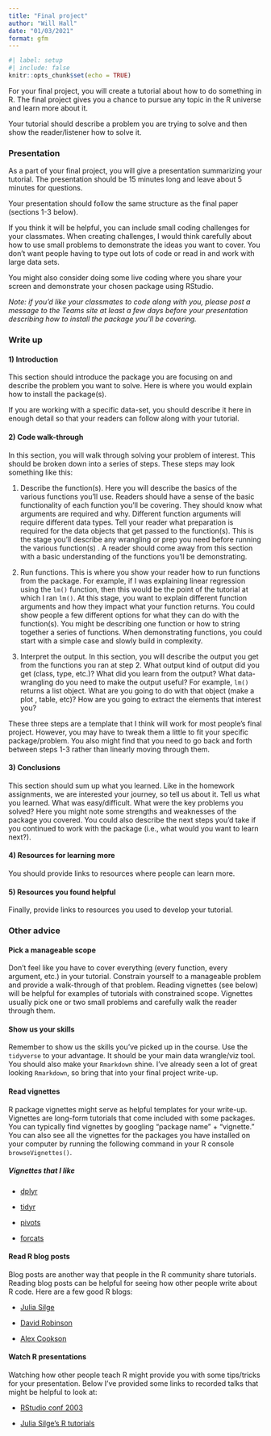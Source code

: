 ```yaml
---
title: "Final project"
author: "Will Hall"
date: "01/03/2021"
format: gfm
---
```


```r
#| label: setup
#| include: false
knitr::opts_chunk$set(echo = TRUE)
```

For your final project, you will create a tutorial about how to do something in R. The final project gives you a chance to pursue any topic in the R universe and learn more about it. 

Your tutorial should describe a problem you are trying to solve and then show the reader/listener how to solve it. 

### Presentation

As a part of your final project, you will give a presentation summarizing your tutorial. The presentation should be 15 minutes long and leave about 5 minutes for questions. 

Your presentation should follow the same structure as the final paper (sections 1-3 below).  

If you think it will be helpful, you can include small coding challenges for your classmates. When creating challenges, I would think carefully about how to use small problems to demonstrate the ideas you want to cover. You don't want people having to type out lots of code or read in and work with large data sets. 

You might also consider doing some live coding where you share your screen and demonstrate your chosen package using RStudio. 

*Note: if you'd like your classmates to code along with you, please post a message to the Teams site at least a few days before your presentation describing how to install the package you'll be covering.* 

### Write up 

#### 1) Introduction

This section should introduce the package you are focusing on and describe the problem you want to solve. Here is where you would explain how to install the package(s).

If you are working with a specific data-set, you should describe it here in enough detail so that your readers can follow along with your tutorial.

#### 2) Code walk-through

In this section, you will walk through solving your problem of interest. This should be broken down into a series of steps. These steps may look something like this:

1) Describe the function(s). Here you will describe the basics of the various functions you'll use. Readers should have a sense of the basic functionality of each function you'll be covering.  They should know what arguments are required and why. Different function arguments will require different data types.  Tell your reader what preparation is required for the data objects that get passed to the function(s). This is the stage you'll describe any wrangling or prep you need before running the various function(s) . A reader should come away from this section with a basic understanding of the functions you'll be demonstrating. 

2) Run functions. This is where you show your reader how to run functions from the package. For example, if I was explaining linear regression using the `lm()` function, then this would be the point of the tutorial at which I ran `lm()`. At this stage, you want to explain different function arguments and how they impact what your function returns. You could show people a few different options for what they can do with the function(s).  You might be describing one function or how to string together a series of functions. When demonstrating functions, you could start with a simple case and slowly build in complexity.

3) Interpret the output. In this section, you will describe the output you get from the functions you ran at step 2. What output kind of output did you get (class, type, etc.)? What did you learn from the output? What data-wrangling do you need to make the output useful? For example, `lm()` returns a list object. What are you going to do with that object (make a plot , table, etc)? How are you going to extract the elements that interest you? 

These three steps are a template that I think will work for most people's final project. However, you may have to tweak them a little to fit your specific package/problem. You also might find that you need to go back and forth between steps 1-3 rather than linearly moving through them.

#### 3) Conclusions

This section should sum up what you learned. Like in the homework assignments, we are interested your journey, so tell us about it. Tell us what you learned. What was easy/difficult. What were the key problems you solved? Here you might note some strengths and weaknesses of the package you covered. You could also describe the next steps you'd take if you continued to work with the package (i.e., what would you want to learn next?). 

#### 4) Resources for learning more

You should provide links to resources where people can learn more. 

#### 5) Resources you found helpful

Finally, provide links to resources you used to develop your tutorial. 

### Other advice

#### Pick a manageable scope

Don't feel like you have to cover everything (every function, every argument, etc.) in your tutorial. Constrain yourself to a manageable problem and provide a walk-through of that problem. Reading vignettes (see below) will be helpful for examples of tutorials with constrained scope. Vignettes usually pick one or two small problems and carefully walk the reader through them. 

#### Show us your skills

Remember to show us the skills you've picked up in the course. Use the `tidyverse` to your advantage. It should be your main data wrangle/viz tool. You should also make your `Rmarkdown` shine. I've already seen a lot of great looking `Rmarkdown`, so bring that into your final project write-up. 

#### Read vignettes

R package vignettes might serve as helpful templates for your write-up. Vignettes are long-form tutorials that come included with some packages. You can typically find vignettes by googling "package name" + "vignette." You can also see all the vignettes for the packages you have installed on your computer by running the following command in your R console `browseVignettes()`. 

##### Vignettes that I like

- [dplyr](https://cran.r-project.org/web/packages/dplyr/vignettes/dplyr.html)

- [tidyr](https://tidyr.tidyverse.org/articles/tidy-data.html)

- [pivots](https://tidyr.tidyverse.org/articles/pivot.html)

- [forcats](https://forcats.tidyverse.org/articles/forcats.html)

#### Read R blog posts

Blog posts are another way that people in the R community share tutorials. Reading blog posts can be helpful for seeing how other people write about R code. Here are a few good R blogs:

- [Julia Silge](https://juliasilge.com/blog/)

- [David Robinson](http://varianceexplained.org/posts/)

- [Alex Cookson](https://www.alexcookson.com/)


#### Watch R presentations

Watching how other people teach R might provide you with some tips/tricks for your presentation. Below I've provided some links to recorded talks that might be helpful to look at:

- [RStudio conf 2003](https://www.youtube.com/playlist?list=PL9HYL-VRX0oRFZslRGHwHuwea7SvAATHp)

- [Julia Silge's R tutorials](https://www.youtube.com/channel/UCTTBgWyJl2HrrhQOOc710kA)

